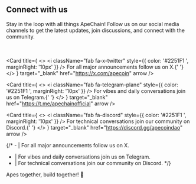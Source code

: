 

## Connect with us 

Stay in the loop with all things ApeChain! Follow us on our social media channels to get the latest updates, join discussions, and connect with the community.

<br></br>
<Card
  title={
    <>
      <i className="fab fa-x-twitter" style={{ color: '#2251F1 ', marginRight: '10px' }} />
       For all major announcements follow us on X.{' '}
    </>
  }
  target="_blank"
 href="https://x.com/apecoin"
  arrow
/>

<Card
  title={
    <>
      <i className="fab fa-telegram-plane" style={{ color: '#2251F1 ', marginRight: '10px' }} />
       For vibes and daily conversations join us on Telegram.{' '}
    </>
  }
  target="_blank"
 href="https://t.me/apechainofficial"
  arrow
/>


<Card
  title={
    <>
      <i className="fab fa-discord" style={{ color: '#2251F1 ', marginRight: '10px' }} />
      For technical conversations join our community on Discord.{' '}
    </>
  }
  target="_blank"
  href="https://discord.gg/apecoindao"
  arrow
/>


{/* - [<i class="fab fa-twitter"></i>](https://x.com/apecoin) | For all major announcements follow us on X.
- [<i class="fab fa-telegram-plane"></i>](https://t.me/apechainofficial) | For vibes and daily conversations join us on Telegram.
- [<i class="fab fa-discord"></i>](https://discord.gg/apecoindao) | For technical conversations join our community on Discord. */}

Apes together, build together! 🍌






